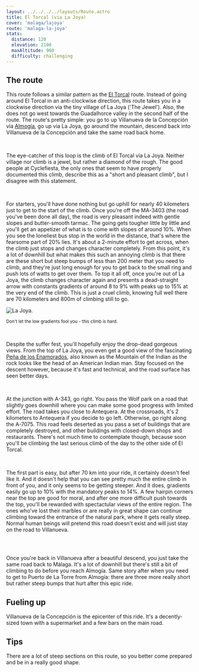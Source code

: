```yaml
---
layout: ../../../../layouts/Route.astro
title: El Torcal (via La Joya)
cover: 'malaga/lajoya'
route: 'malaga-la-joya'
stats:
  distance: 120
  elevation: 2100
  maxAltitude: 960
  difficulty: challenging
---
```


## The route

This route follows a similar pattern as the [El Torcal](/destinations/spain/malaga/torcal) route.
Instead of going around El Torcal in an anti-clockwise direction, this route takes you in a clockwise direction via the tiny village of La Joya ('The Jewel').
Also, the does not go west towards the Guadalhorce valley in the second half of the route. 
The route's pretty simple: you go to up Villanueva de la Concepción via [Almogía](/destinations/spain/malaga/almogia), go up via La Joya, go around the mountain, descend back into Villanueva de la Concepción and take the same road back home.

&nbsp;

The eye-catcher of this loop is the climb of El Torcal via La Joya.
Neither village nor climb is a jewel, but rather a diamond of the rough. 
The good people at Cyclefiesta, the only ones that seem to have properly documented this climb, describe this as a "short and pleasant climb", but I disagree with this statement. 

&nbsp;

For starters, you'll have done nothing but go uphill for nearly 40 kilometers just to get to the start of the climb.
Once you're off the MA-3403 (the road you've been done all day), the road is very pleasant indeed with gentle slopes and butter-smooth tarmac.
The going gets tougher little by little and you'll get an appetizer of what is to come with slopes of around 10%.
When you see the loneliest bus stop in the world in the distance, that's where the fearsome part of 20% lies. 
It's about a 2-minute effort to get across, when the climb just stops and changes character completely.
From this point, it's a lot of downhill but what makes this such an annoying climb is that there are these short but steep bumps of less than 200 meter that you need to climb, and they're just long enough for you to get back to the small ring and push lots of watts to get over them.
To top it all off, once you're out of La Joya, the climb changes character again and presents a dead-straight arrow with constants gradients of around 8 to 9% with peaks up to 15% at the very end of the climb.
This is just a cruel climb, knowing full well there are 70 kilometers and 800m of climbing still to go.

<img
  src="/routes/lajoya/climb.png"
  alt="La Joya."
  class="mt-4 mb-8"
  height={200}
  width={750}
/>

<small>Don't let the low gradients fool you - this climb is hard.</small>

&nbsp;

Despite the suffer fest, you'll hopefully enjoy the drop-dead gorgeous views. 
From the top of La Joya, you even get a good view of the fascinating [Peña de los Enamorados](https://www.andalucia.org/es/antequera-espacios-naturales-pena-de-los-enamorados), 
also known as the Mountain of the Indian as the rock looks like the head of an American Indian man.
Stay focused on the descent however, because it's fast and technical, and the road surface has seen better days.

&nbsp;

At the junction with A-343, go right. You pass the Wolf park on a road that slightly goes downhill where you can make some good progress with limited effort.
The road takes you close to Antequera. At the crossroads, it's 2 kilometers to Antequera if you decide to go left. Otherwise, go right along the A-7075.
This road feels deserted as you pass a set of buildings that are completely destroyed, and other buildings with closed-down shops and restaurants.
There's not much time to contemplate though, because soon you'll be climbing the last serious climb of the day to the other side of El Torcal.

&nbsp;

The first part is easy, but after 70 km into your ride, it certainly doesn't feel like it. 
And it doesn't help that you can see pretty much the entire climb in front of you, and it only seems to be getting steeper. 
And it does, gradients easily go up to 10% with the mandatory peaks to 14%.
A few hairpin corners near the top are good for moral, and after one more difficult push towards the top, you'll be rewarded with spectactular views of the entire region.
The ones who've lost their marbles or are really in great shape can continue climbing toward the entrance of the natural park, where it gets really steep. 
Normal human beings will pretend this road doesn't exist and will just stay on the road to Villanueva. 

<img
  src="/routes/lajoya/torcal-via-antequera.png"
  alt=""
  class="mt-4 mb-8"
  height={200}
  width={750}
/>

&nbsp;

Once you're back in Villanueva after a beautiful descend, you just take the same road back to Málaga.
It's a lot of downhill but there's still a bit of climbing to do before you reach Almogía. 
Same story after when you need to get to Puerto de La Torre from Almogía: there are three more really short but rather steep bumps that hurt after this epic ride.


## Fueling up

Villanueva de la Concepción is the epicenter of this ride. It's a decently-sized town with a supermarket and a few bars on the main road.

## Tips

There are a lot of steep sections on this route, so you better come prepared and be in a really good shape.